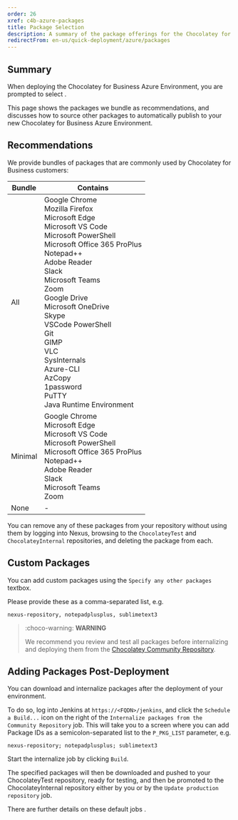```yaml
---
order: 26
xref: c4b-azure-packages
title: Package Selection
description: A summary of the package offerings for the Chocolatey for Business Azure Environment
redirectFrom: en-us/quick-deployment/azure/packages
---
```


## Summary

When deploying the Chocolatey for Business Azure Environment, you are prompted to select <Xref title="packages to internalize" value="c4b-azure" anchor="internalize-packages" />.

This page shows the packages we bundle as recommendations, and discusses how to source other packages to automatically publish to your new Chocolatey for Business Azure Environment.

## Recommendations

We provide bundles of packages that are commonly used by Chocolatey for Business customers:

| Bundle  | Contains                                                          |
| ------- | ----------------------------------------------------------------- |
| All     | Google Chrome<br />Mozilla Firefox<br />Microsoft Edge<br />Microsoft VS Code<br />Microsoft PowerShell<br />Microsoft Office 365 ProPlus<br />Notepad++<br />Adobe Reader<br />Slack<br />Microsoft Teams<br />Zoom<br />Google Drive<br />Microsoft OneDrive<br />Skype<br />VSCode PowerShell<br />Git<br />GIMP<br />VLC<br />SysInternals<br />Azure-CLI<br />AzCopy<br />1password<br />PuTTY<br />Java Runtime Environment |
| Minimal | Google Chrome<br />Microsoft Edge<br />Microsoft VS Code<br />Microsoft PowerShell<br />Microsoft Office 365 ProPlus<br />Notepad++<br />Adobe Reader<br />Slack<br />Microsoft Teams<br />Zoom |
| None    | -                                                                 |

You can remove any of these packages from your repository without using them by logging into Nexus, browsing to the `ChocolateyTest` and `ChocolateyInternal` repositories, and deleting the package from each.

## Custom Packages

You can add custom packages using the `Specify any other packages` textbox.

Please provide these as a comma-separated list, e.g.

```text
nexus-repository, notepadplusplus, sublimetext3
```

> :choco-warning: **WARNING**
>
> We recommend you review and test all packages before internalizing and deploying them from the [Chocolatey Community Repository](https://community.chocolatey.org/packages).

## Adding Packages Post-Deployment

You can download and internalize packages after the deployment of your environment.

To do so, log into Jenkins at `https://<FQDN>/jenkins`, and click the `Schedule a Build...` icon on the right of the `Internalize packages from the Community Repository` job. This will take you to a screen where you can add Package IDs as a semicolon-separated list to the `P_PKG_LIST` parameter, e.g.

```text
nexus-repository; notepadplusplus; sublimetext3
```

Start the internalize job by clicking `Build`.

The specified packages will then be downloaded and pushed to your ChocolateyTest repository, ready for testing, and then be promoted to the ChocolateyInternal repository either by you or by the `Update production repository` job.

There are further details on these default jobs <Xref title="here" value="automate-package-internalization" anchor="create-jenkins-jobs" />.
